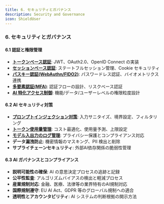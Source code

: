 ```yaml
---
title: 6. セキュリティとガバナンス
description: Security and Governance
icon: ShieldUser
---
```


### 6. セキュリティとガバナンス

#### 6.1 認証と権限管理

- [**トークンベース認証**](./06-security-and-governance/01-01_token_based_authentication): JWT、OAuth2.0、OpenID Connect の実装
- [**セッションベース認証**](./06-security-and-governance/01-02_session_based_authentication): ステートフルセッション管理、Cookie セキュリティ
- [**パスキー認証(WebAuthn/FIDO2)**](./06-security-and-governance/01-03_passkey_authentication): パスワードレス認証、バイオメトリクス連携
- [**多要素認証(MFA)**](./06-security-and-governance/01-04_multi_factor_authentication): 認証フローの設計、リスクベース認証
- [**AI 特化アクセス制御**](./06-security-and-governance/01-05_ai_specific_access_control): 機能/データ/ユーザーレベルの権限粒度設計

#### 6.2 AI セキュリティ対策

- [**プロンプトインジェクション対策**](./06-security-and-governance/02-01_prompt_injection_mitigation): 入力サニタイズ、境界設定、フィルタリング
- [**トークン使用量管理**](./06-security-and-governance/02-01_prompt_injection_mitigation): コスト最適化、使用量予測、上限設定
- [**モデル入出力のログ管理**](./06-security-and-governance/02-03_molel_input_output_log_management): プライバシー保護とコンプライアンス対応
- **データ漏洩防止**: 機密情報のマスキング、PII 検出と削除
- **サプライチェーンセキュリティ**: 外部AI依存関係の脆弱性管理

#### 6.3 AI ガバナンスとコンプライアンス

- **説明可能性の確保**: AI の意思決定プロセスの追跡と記録
- **公平性監査**: アルゴリズムバイアスの検出と軽減プロセス
- **産業規制対応**: 金融、医療、法律等の業界特有のAI規制対応
- **国際規制遵守**: EU AI Act、GDPR 等のグローバル規制への適合
- **透明性とアカウンタビリティ**: AI システムの判断根拠の開示方法
